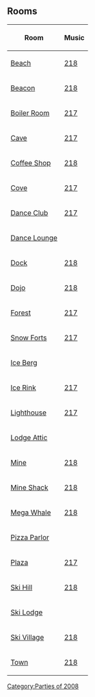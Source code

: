 {{CPW|Water Party 2008|Festa da Água 2008}}

==Rooms==
{|class="wikitable" style="margin: 1em auto;"
!Room!!Music
|-
|[[Media:WPBeach.swf|Beach]]||[[Media:Music218.swf|218]]
|-
|[[Media:WPBeacon.swf|Beacon]]||[[Media:Music218.swf|218]]
|-
|[[Media:WPBoilerRoom.swf|Boiler Room]]||[[Media:Music217.swf|217]]
|-
|[[Media:WPCave.swf|Cave]]||[[Media:Music217.swf|217]]
|-
|[[Media:WPCoffeeShop.swf|Coffee Shop]]||[[Media:Music218.swf|218]]
|-
|[[Media:WPCove.swf|Cove]]||[[Media:Music217.swf|217]]
|-
|[[Media:WPDanceClub.swf|Dance Club]]||[[Media:Music217.swf|217]]
|-
|[[Media:RoomsLounge-Water2008.swf|Dance Lounge]]||{{n/a|?}}
|-
|[[Media:WPDock.swf|Dock]]||[[Media:Music218.swf|218]]
|-
|[[Media:WPDojo.swf|Dojo]]||[[Media:Music218.swf|218]]
|-
|[[Media:WPForest.swf|Forest]]||[[Media:Music217.swf|217]]
|-
|[[Media:WPForts.swf|Snow Forts]]||[[Media:Music217.swf|217]]
|-
|[[Media:WPIceBerg.swf|Ice Berg]]||{{n/a}}
|-
|[[Media:WPIceRink.swf|Ice Rink]]||[[Media:Music217.swf|217]]
|-
|[[Media:WPLightHouse.swf|Lighthouse]]||[[Media:Music217.swf|217]]
|-
|[[Media:WPLodgeAttic.swf|Lodge Attic]]||{{n/a}}
|-
|[[Media:WPMine.swf|Mine]]||[[Media:Music218.swf|218]]
|-
|[[Media:WPMineShack.swf|Mine Shack]]||[[Media:Music218.swf|218]]
|-
|[[Media:WPParty.swf|Mega Whale]]||[[Media:Music218.swf|218]]
|-
|[[Media:WPPizzaParlor.swf|Pizza Parlor]]||{{n/a}}
|-
|[[Media:WPPlaza.swf|Plaza]]||[[Media:Music217.swf|217]]
|-
|[[Media:WPSkiHill.swf|Ski Hill]]||[[Media:Music218.swf|218]]
|-
|[[Media:WPSkiLodge.swf|Ski Lodge]]||{{n/a}}
|-
|[[Media:WPSkiVillage.swf|Ski Village]]||[[Media:Music218.swf|218]]
|-
|[[Media:WPTown.swf|Town]]||[[Media:Music218.swf|218]]
|}

{{Parties}}
[[Category:Parties of 2008]]